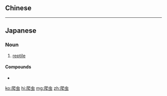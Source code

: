 {{also|爬蟲}}
==Chinese==
{{zh-see|爬蟲}}

----

==Japanese==
{{ja-kanjitab|は|ちゅう|yomi=o}}

===Noun===
{{ja-noun|kyu=爬蟲|はちゅう}}

# [[reptile]]

====Compounds====
* {{ja-r|爬虫類|はちゅうるい}}

[[ko:爬虫]]
[[hi:爬虫]]
[[mg:爬虫]]
[[zh:爬虫]]